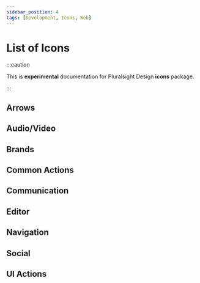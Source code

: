 ```yaml
---
sidebar_position: 4
tags: [Development, Icons, Web]
---
```



# List of Icons

:::caution

This is **experimental** documentation for Pluralsight Design **icons** package.

:::

<div className={styles.gallery}>

## Arrows

<IconList icons={arrowIcons} />

## Audio/Video

<IconList icons={avIcons} />

## Brands

<IconList icons={brandIcons} />

## Common Actions

<IconList icons={commonIcons} />

## Communication

<IconList icons={communicationIcons} />

## Editor

<IconList icons={editorIcons} />

## Navigation

<IconList icons={navigationIcons} />

## Social

<IconList icons={socialIcons} />

## UI Actions

<IconList icons={uiIcons} />

</div>
